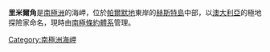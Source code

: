 {{Unreferenced|time=2022-01-12T10:27:24+00:00}}
{{coord|69|30|S|62|25|W|display=title}}

'''里米爾角'''是[[南極洲|南極洲]]的海岬，位於[[帕爾默地|帕爾默地]]東岸的[[赫斯特島|赫斯特島]]中部，以[[澳大利亞|澳大利亞]]的極地探險家命名，現時由[[南極條約體系|南極條約體系]]管理。
 
{{Antarctica-geo-stub}}
[[Category:南極洲海岬|Category:南極洲海岬]]